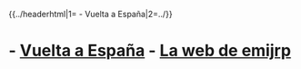 {{../headerhtml|1={{{1}}} - Vuelta a España|2=../}}
= {{{1}}} - [[vuelta-a-espana|Vuelta a España]] - [[../index|La web de emijrp]] =
